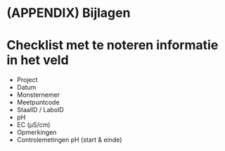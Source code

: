 # (APPENDIX) Bijlagen {.unnumbered}

# Checklist met te noteren informatie in het veld

```{=html}
<!--
Oplijsting van de bijlages die toegevoegd zijn aan dit protocol.
O.a. invulformulier of tabel met projectspecifieke gegevens voor de variabelen (bv afmetingen van proefvlak, diepte van oppervlaktemonster bodem, ...).
-->
```
-   Project
-   Datum
-   Monsternemer
-   Meetpuntcode
-   StaalID / LaboID
-   pH
-   EC (μS/cm)
-   Opmerkingen
-   Controlemetingen pH (start & einde)

